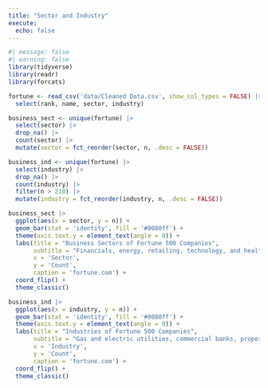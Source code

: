 ```yaml
---
title: "Sector and Industry"
execute: 
  echo: false
---
```


```r
#| message: false
#| warning: false
library(tidyverse)
library(readr)
library(forcats)
```

```r
fortune <- read_csv('data/Cleaned Data.csv', show_col_types = FALSE) |>
  select(rank, name, sector, industry)
```

```r
business_sect <- unique(fortune) |>
  select(sector) |>
  drop_na() |>
  count(sector) |>
  mutate(sector = fct_reorder(sector, n, .desc = FALSE))
```

```r
business_ind <- unique(fortune) |>
  select(industry) |>
  drop_na() |>
  count(industry) |>
  filter(n > 210) |>
  mutate(industry = fct_reorder(industry, n, .desc = FALSE))
```

```r
business_sect |>
  ggplot(aes(x = sector, y = n)) +
  geom_bar(stat = 'identity', fill = '#0080ff') +
  theme(axis.text.y = element_text(angle = 0)) +
  labs(title = "Business Sectors of Fortune 500 Companies",
       subtitle = "Financials, energy, retailing, technology, and health care are the most\ncommon sectors.",
       x = 'Sector',
       y = 'Count',
       caption = 'fortune.com') +
  coord_flip() +
  theme_classic()
```

```r
business_ind |>
  ggplot(aes(x = industry, y = n)) +
  geom_bar(stat = 'identity', fill = '#0080ff') +
  theme(axis.text.y = element_text(angle = 0)) +
  labs(title = "Industries of Fortune 500 Companies",
       subtitle = "Gas and electric utilities, commercial banks, property and casualty\ninsurance, and chemicals are the most common industries.",
       x = 'Industry',
       y = 'Count',
       caption = 'fortune.com') +
  coord_flip() +
  theme_classic()
```